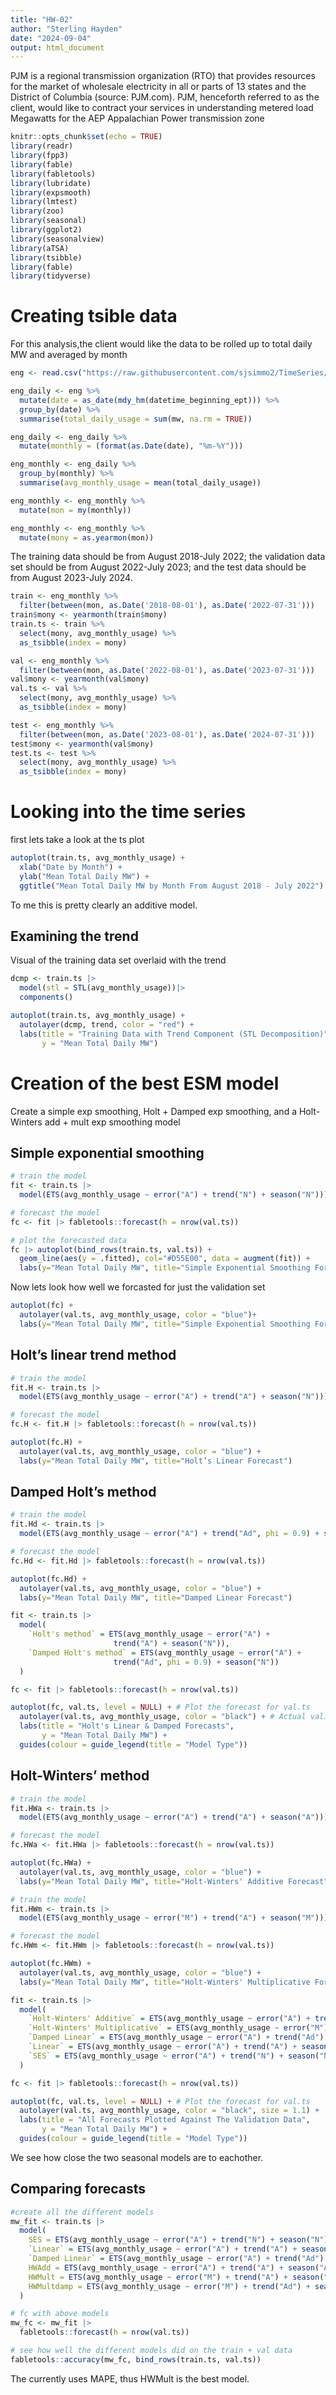 ```yaml
---
title: "HW-02"
author: "Sterling Hayden"
date: "2024-09-04"
output: html_document
---
```

PJM is a regional transmission organization (RTO) that provides resources for the market of
wholesale electricity in all or parts of 13 states and the District of Columbia (source: PJM.com).
PJM, henceforth referred to as the client, would like to contract your services in understanding
metered load Megawatts for the AEP Appalachian Power transmission zone
```r
knitr::opts_chunk$set(echo = TRUE)
library(readr)
library(fpp3)
library(fable)
library(fabletools)
library(lubridate)
library(expsmooth)
library(lmtest)
library(zoo)
library(seasonal)
library(ggplot2)
library(seasonalview)
library(aTSA)
library(tsibble)
library(fable)
library(tidyverse)
```

# Creating tsible data
For this analysis,the client would like the data to be rolled up to total daily MW and averaged by month
```r
eng <- read.csv("https://raw.githubusercontent.com/sjsimmo2/TimeSeries/master/energy_F2024.csv")

eng_daily <- eng %>%
  mutate(date = as_date(mdy_hm(datetime_beginning_ept))) %>%
  group_by(date) %>%
  summarise(total_daily_usage = sum(mw, na.rm = TRUE))

eng_daily <- eng_daily %>% 
  mutate(monthly = (format(as.Date(date), "%m-%Y")))

eng_monthly <- eng_daily %>% 
  group_by(monthly) %>% 
  summarise(avg_monthly_usage = mean(total_daily_usage))

eng_monthly <- eng_monthly %>% 
  mutate(mon = my(monthly))

eng_monthly <- eng_monthly %>%
  mutate(mony = as.yearmon(mon))
```

The training data should be from August 2018-July 2022; the validation data set should be from
August 2022-July 2023; and the test data should be from August 2023-July 2024.
```r
train <- eng_monthly %>%
  filter(between(mon, as.Date('2018-08-01'), as.Date('2022-07-31')))
train$mony <- yearmonth(train$mony)
train.ts <- train %>% 
  select(mony, avg_monthly_usage) %>% 
  as_tsibble(index = mony)

val <- eng_monthly %>%
  filter(between(mon, as.Date('2022-08-01'), as.Date('2023-07-31')))
val$mony <- yearmonth(val$mony)
val.ts <- val %>% 
  select(mony, avg_monthly_usage) %>% 
  as_tsibble(index = mony)

test <- eng_monthly %>%
  filter(between(mon, as.Date('2023-08-01'), as.Date('2024-07-31')))
test$mony <- yearmonth(val$mony)
test.ts <- test %>% 
  select(mony, avg_monthly_usage) %>% 
  as_tsibble(index = mony)
```


# Looking into the time series

first lets take a look at the ts plot
```r
autoplot(train.ts, avg_monthly_usage) +
  xlab("Date by Month") +
  ylab("Mean Total Daily MW") +
  ggtitle("Mean Total Daily MW by Month From August 2018 - July 2022")
```
To me this is pretty clearly an additive model.


## Examining the trend
Visual of the training data set overlaid with the trend
```r
dcmp <- train.ts |>
  model(stl = STL(avg_monthly_usage))|>
  components()

autoplot(train.ts, avg_monthly_usage) +
  autolayer(dcmp, trend, color = "red") +
  labs(title = "Training Data with Trend Component (STL Decomposition)",
       y = "Mean Total Daily MW")
```




# Creation of the best ESM model
Create a simple exp smoothing, Holt + Damped exp smoothing, and a Holt-Winters add + mult exp smoothing model

## Simple exponential smoothing
```r
# train the model
fit <- train.ts |>
  model(ETS(avg_monthly_usage ~ error("A") + trend("N") + season("N")))

# forecast the model
fc <- fit |> fabletools::forecast(h = nrow(val.ts))

# plot the forecasted data
fc |> autoplot(bind_rows(train.ts, val.ts)) + 
  geom_line(aes(y = .fitted), col="#D55E00", data = augment(fit)) +
  labs(y="Mean Total Daily MW", title="Simple Exponential Smoothing Forecast")
```


Now lets look how well we forcasted for just the validation set
```r
autoplot(fc) +
  autolayer(val.ts, avg_monthly_usage, color = "blue")+
  labs(y="Mean Total Daily MW", title="Simple Exponential Smoothing Forecast")
```


## Holt’s linear trend method

```r
# train the model
fit.H <- train.ts |>
  model(ETS(avg_monthly_usage ~ error("A") + trend("A") + season("N")))

# forecast the model
fc.H <- fit.H |> fabletools::forecast(h = nrow(val.ts))

autoplot(fc.H) +
  autolayer(val.ts, avg_monthly_usage, color = "blue") +
  labs(y="Mean Total Daily MW", title="Holt’s Linear Forecast")
```


## Damped Holt's method
```r
# train the model
fit.Hd <- train.ts |>
  model(ETS(avg_monthly_usage ~ error("A") + trend("Ad", phi = 0.9) + season("N")))

# forecast the model
fc.Hd <- fit.Hd |> fabletools::forecast(h = nrow(val.ts))

autoplot(fc.Hd) +
  autolayer(val.ts, avg_monthly_usage, color = "blue") +
  labs(y="Mean Total Daily MW", title="Damped Linear Forecast") 
```

```r
fit <- train.ts |>
  model(
    `Holt's method` = ETS(avg_monthly_usage ~ error("A") +
                       trend("A") + season("N")),
    `Damped Holt's method` = ETS(avg_monthly_usage ~ error("A") +
                       trend("Ad", phi = 0.9) + season("N"))
  )

fc <- fit |> fabletools::forecast(h = nrow(val.ts))

autoplot(fc, val.ts, level = NULL) + # Plot the forecast for val.ts
  autolayer(val.ts, avg_monthly_usage, color = "black") + # Actual validation data
  labs(title = "Holt's Linear & Damped Forecasts",
       y = "Mean Total Daily MW") +
  guides(colour = guide_legend(title = "Model Type")) 
```


## Holt-Winters’ method

```r
# train the model
fit.HWa <- train.ts |>
  model(ETS(avg_monthly_usage ~ error("A") + trend("A") + season("A")))

# forecast the model
fc.HWa <- fit.HWa |> fabletools::forecast(h = nrow(val.ts))

autoplot(fc.HWa) +
  autolayer(val.ts, avg_monthly_usage, color = "blue") +
  labs(y="Mean Total Daily MW", title="Holt-Winters' Additive Forecast")
```


```r
# train the model
fit.HWm <- train.ts |>
  model(ETS(avg_monthly_usage ~ error("M") + trend("A") + season("M")))

# forecast the model
fc.HWm <- fit.HWm |> fabletools::forecast(h = nrow(val.ts))

autoplot(fc.HWm) +
  autolayer(val.ts, avg_monthly_usage, color = "blue") +
  labs(y="Mean Total Daily MW", title="Holt-Winters' Multiplicative Forecast")
```

```r
fit <- train.ts |>
  model(
    `Holt-Winters' Additive` = ETS(avg_monthly_usage ~ error("A") + trend("A") + season("A")),
    `Holt-Winters' Multiplicative` = ETS(avg_monthly_usage ~ error("M") + trend("A")+season("M")),
    `Damped Linear` = ETS(avg_monthly_usage ~ error("A") + trend("Ad") + season("N")),
    `Linear` = ETS(avg_monthly_usage ~ error("A") + trend("A") + season("N")),
    `SES` = ETS(avg_monthly_usage ~ error("A") + trend("N") + season("N"))
  )

fc <- fit |> fabletools::forecast(h = nrow(val.ts))

autoplot(fc, val.ts, level = NULL) + # Plot the forecast for val.ts
  autolayer(val.ts, avg_monthly_usage, color = "black", size = 1.1) +  # Actual validation data
  labs(title = "All Forecasts Plotted Against The Validation Data",
       y = "Mean Total Daily MW") +
  guides(colour = guide_legend(title = "Model Type")) 
```
We see how close the two seasonal models are to eachother.


## Comparing forecasts 

```r
#create all the different models
mw_fit <- train.ts |>
  model(
    SES = ETS(avg_monthly_usage ~ error("A") + trend("N") + season("N")),
    `Linear` = ETS(avg_monthly_usage ~ error("A") + trend("A") + season("N")),
    `Damped Linear` = ETS(avg_monthly_usage ~ error("A") + trend("Ad") + season("N")),
    HWAdd = ETS(avg_monthly_usage ~ error("A") + trend("A") + season("A")),
    HWMult = ETS(avg_monthly_usage ~ error("M") + trend("A") + season("M")),
    HWMultdamp = ETS(avg_monthly_usage ~ error("M") + trend("Ad") + season("M"))
  )

# fc with above models
mw_fc <- mw_fit |>
  fabletools::forecast(h = nrow(val.ts))

# see how well the different models did on the train + val data
fabletools::accuracy(mw_fc, bind_rows(train.ts, val.ts))
```
The  currently uses MAPE, thus HWMult is the best model. 


















